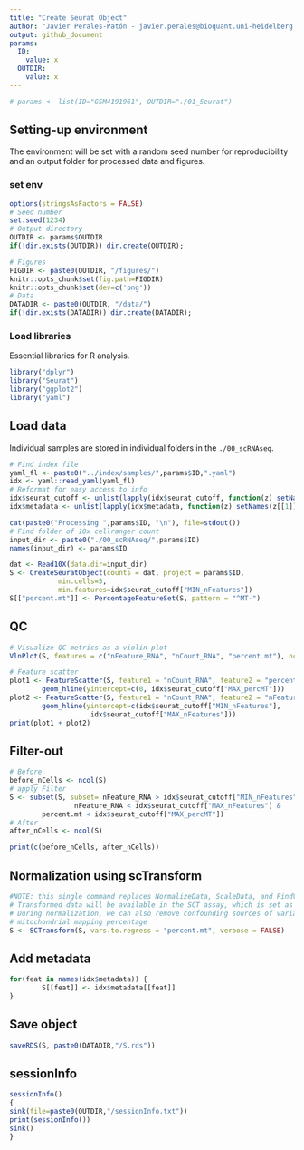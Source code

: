 ```yaml
---
title: "Create Seurat Object"
author: "Javier Perales-Patón - javier.perales@bioquant.uni-heidelberg.de - ORCID:0000-0003-0780-6683"
output: github_document
params:
  ID: 
    value: x
  OUTDIR:
    value: x
---
```


```r
# params <- list(ID="GSM4191961", OUTDIR="./01_Seurat")
```

## Setting-up environment
The environment will be set with a random seed number for reproducibility and 
an output folder for processed data and figures.

### set env
```r
options(stringsAsFactors = FALSE)
# Seed number
set.seed(1234)
# Output directory
OUTDIR <- params$OUTDIR
if(!dir.exists(OUTDIR)) dir.create(OUTDIR);

# Figures
FIGDIR <- paste0(OUTDIR, "/figures/")
knitr::opts_chunk$set(fig.path=FIGDIR)
knitr::opts_chunk$set(dev=c('png'))
# Data
DATADIR <- paste0(OUTDIR, "/data/")
if(!dir.exists(DATADIR)) dir.create(DATADIR);
```

### Load libraries
Essential libraries for R analysis.
```r
library("dplyr")
library("Seurat")
library("ggplot2")
library("yaml")
```

## Load data
Individual samples are stored in individual folders in the `./00_scRNAseq`.


```r
# Find index file
yaml_fl <- paste0("../index/samples/",params$ID,".yaml")
idx <- yaml::read_yaml(yaml_fl)
# Reformat for easy access to info
idx$seurat_cutoff <- unlist(lapply(idx$seurat_cutoff, function(z) setNames(z[[1]], names(z))))
idx$metadata <- unlist(lapply(idx$metadata, function(z) setNames(z[[1]], names(z))))
```

```r
cat(paste0("Processing ",params$ID, "\n"), file=stdout())
# Find folder of 10x cellranger count
input_dir <- paste0("./00_scRNAseq/",params$ID)
names(input_dir) <- params$ID

dat <- Read10X(data.dir=input_dir)
S <- CreateSeuratObject(counts = dat, project = params$ID, 
			min.cells=5, 
			min.features=idx$seurat_cutoff["MIN_nFeatures"])
S[["percent.mt"]] <- PercentageFeatureSet(S, pattern = "^MT-")
```

## QC
```r
# Visualize QC metrics as a violin plot
VlnPlot(S, features = c("nFeature_RNA", "nCount_RNA", "percent.mt"), ncol = 3)

# Feature scatter
plot1 <- FeatureScatter(S, feature1 = "nCount_RNA", feature2 = "percent.mt") + 
		geom_hline(yintercept=c(0, idx$seurat_cutoff["MAX_percMT"]))
plot2 <- FeatureScatter(S, feature1 = "nCount_RNA", feature2 = "nFeature_RNA") +
		geom_hline(yintercept=c(idx$seurat_cutoff["MIN_nFeatures"], 
					idx$seurat_cutoff["MAX_nFeatures"]))
print(plot1 + plot2)
```

## Filter-out
```r
# Before
before_nCells <- ncol(S)
# apply Filter
S <- subset(S, subset= nFeature_RNA > idx$seurat_cutoff["MIN_nFeatures"] & 
	    		nFeature_RNA < idx$seurat_cutoff["MAX_nFeatures"] &
	    percent.mt < idx$seurat_cutoff["MAX_percMT"])
# After
after_nCells <- ncol(S)

print(c(before_nCells, after_nCells))
```

## Normalization using scTransform
```r
#NOTE: this single command replaces NormalizeData, ScaleData, and FindVariableFeatures.
# Transformed data will be available in the SCT assay, which is set as the default after running sctransform
# During normalization, we can also remove confounding sources of variation, for example, 
# mitochondrial mapping percentage
S <- SCTransform(S, vars.to.regress = "percent.mt", verbose = FALSE)
```

## Add metadata
```r
for(feat in names(idx$metadata)) {
	    S[[feat]] <- idx$metadata[[feat]]
}
```

## Save object
```r
saveRDS(S, paste0(DATADIR,"/S.rds"))
```

## sessionInfo
```r
sessionInfo()
{                                                                                                                                                                                                           
sink(file=paste0(OUTDIR,"/sessionInfo.txt"))
print(sessionInfo())
sink()
}
```
